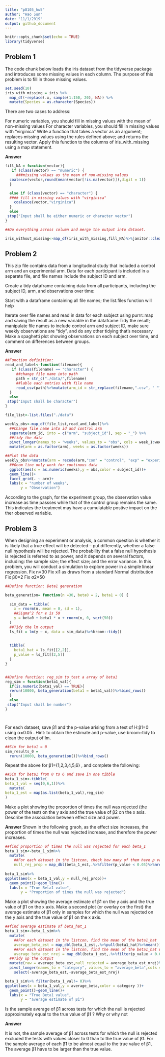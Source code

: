 ```yaml
---
title: "p8105_hw5"
author: "Hao Sun"
date: "11/1/2019"
output: github_document
---
```


```r
knitr::opts_chunk$set(echo = TRUE)
library(tidyverse)
```

## Problem 1

The code chunk below loads the iris dataset from the tidyverse package and introduces some missing values in each column. The purpose of this problem is to fill in those missing values.

```r
set.seed(10)
iris_with_missing = iris %>% 
  map_df(~replace(.x, sample(1:150, 20), NA)) %>%
  mutate(Species = as.character(Species))
```

There are two cases to address:

For numeric variables, you should fill in missing values with the mean of non-missing values
For character variables, you should fill in missing values with "virginica"
Write a function that takes a vector as an argument; replaces missing values using the rules defined above; and returns the resulting vector. Apply this function to the columns of iris_with_missing using a map statement.

__Answer__

```r

fill_NA = function(vector){
   if (class(vector) == "numeric") {
     ###missing values as the mean of non-missing values 
  coalesce(vector,round(mean(vector[!is.na(vector)]),digit = 1))
  }

  else if (class(vector) == "character") {
  #### fill in missing values with "virginica" 
    coalesce(vector,"virginica")
  }
  else 
 stop("Input shall be either numeric or character vector")
}

##Do everything across column and merge the output into dataset.

iris_without_missing<-map_df(iris_with_missing,fill_NA)%>%janitor::clean_names()

```


## Problem 2
This zip file contains data from a longitudinal study that included a control arm and an experimental arm. Data for each participant is included in a separate file, and file names include the subject ID and arm.

Create a tidy dataframe containing data from all participants, including the subject ID, arm, and observations over time:

Start with a dataframe containing all file names; the list.files function will help

Iterate over file names and read in data for each subject using purrr::map and saving the result as a new variable in the dataframe
Tidy the result; manipulate file names to include control arm and subject ID, make sure weekly observations are “tidy”, and do any other tidying that’s necessary
Make a spaghetti plot showing observations on each subject over time, and comment on differences between groups.

__Answer__

```r
##Function definition:
read_and_label<-function(filename){
   if (class(filename) == "character") {
     ##change file name into path
     path = str_c("./data/",filename)
     ##lable each entries with file name
     read_csv(path)%>%mutate(arm_id = str_replace(filename,".csv", " "))
  }
  else 
 stop("Input shall be character")
}

file_list<-list.files("./data")

weekly_obs<-map_df(file_list,read_and_label)%>%
  ##Change file name into id and control arm
  separate(arm_id, into = c("arm", "subject_id"), sep = "_") %>%
  ##tidy the data
  pivot_longer(names_to = "weeks", values_to = "obs", cols = week_1:week_8 )%>%
  mutate(arm = as.factor(arm), weeks = as.factor(weeks))

##Plot the data
weekly_obs%>%mutate(arm = recode(arm,"con" = "control", "exp" = "experiment"))%>%
  ##Geom line only work for continous data
  ggplot(aes(x = as.numeric(weeks),y = obs,color = subject_id))+
  geom_line()+
  facet_grid(. ~ arm)+
  labs(x = "number of weeks",
       y = "Observation")


```

According to the graph, for the experiment group, the observation value increase as time passses while that of the control group remains the same. This indicates the treatment may have a cumulatable postive impact on the ther observed variable.


## Problem 3

When designing an experiment or analysis, a common question is whether it is likely that a true effect will be detected – put differently, whether a false null hypothesis will be rejected. The probability that a false null hypothesis is rejected is referred to as power, and it depends on several factors, including: the sample size; the effect size; and the error variance. In this problem, you will conduct a simulation to explore power in a simple linear regression.
Fix n=30
Fix xi1 as draws from a standard Normal distribution
Fix β0=2
Fix σ2=50

```r
##Define function: Beta1 generation

beta_generation= function(n =30, beta0 = 2, beta1 = 0) { 
  
  sim_data = tibble(
    x = rnorm(n, mean = 0, sd = 1),
    ##Sigma^2 for ϵ is 50
    y = beta0 + beta1 * x + rnorm(n, 0, sqrt(50))
  )
  ##Tidy the lm output
  ls_fit = lm(y ~ x, data = sim_data)%>%broom::tidy()
  
  
  tibble(
    beta1_hat = ls_fit[[2,2]],
    p_value = ls_fit[[2,5]] 
  )
}


##Define function: reg_sim to test a array of beta1
reg_sim = function(beta1_val){
  if(is.numeric(beta1_val) == TRUE){
  rerun(10000, beta_generation(beta1 = beta1_val))%>%bind_rows()
  }
  else 
 stop("Input shall be number")
}




```
For each dataset, save β̂1
 and the p-value arising from a test of H:β1=0
 using α=0.05
. Hint: to obtain the estimate and p-value, use broom::tidy to clean the output of lm.

```r
##Sim for beta1 = 0
sim_results_0 = 
  rerun(10000, beta_generation())%>%bind_rows()

```
Repeat the above for β1={1,2,3,4,5,6}
, and complete the following:
```r
##Sim for beta1 from 0 to 6 and save in one tibble
beta_1_sim<-tibble(
beta_1_val = seq(0,6,1))%>%
  mutate(
beta_1_est = map(as.list(beta_1_val),reg_sim)
)
```

Make a plot showing the proportion of times the null was rejected (the power of the test) on the y axis and the true value of β2 on the x axis. Describe the association between effect size and power.

__Answer__
Shown in the following graoh, as the effect size increases, the proportion of times the null was rejected increase, and therefore the power increases.

```r
##find proportion of times the null was rejected for each beta_1
beta_1_sim<-beta_1_sim%>%       
  mutate(
    ##For each dataset in the listcon, check how many of them have p value < 0.05
    null_rej_prop = map_dbl(beta_1_est,.%>%filter(p_value < 0.05)%>%nrow())/10000)
    
beta_1_sim%>% 
ggplot(aes(x = beta_1_val,y = null_rej_prop))+
  geom_point()+geom_line()+
  labs(x = "True Beta1 value",
       y = "Proportion of times the null was rejected")

```


Make a plot showing the average estimate of β̂1 on the y axis and the true value of β1
 on the x axis.  Make a second plot (or overlay on the first) the average estimate of β̂1 only in samples for which the null was rejected on the y axis and the true value of β1 on the x axis. 
 
```r
##find average estimate of beta_hat_1
beta_1_sim<-beta_1_sim%>%
  mutate(
    ##For each dataset in the listcon, find the mean of the beta1_hat
    average_beta_est = map_dbl(beta_1_est,.%>%pull(beta1_hat)%>%mean()),
    ##For each dataset in the listcon, find the mean of the beta1_hat with pvalue < 0.05
    average_beta_est_nrej = map_dbl(beta_1_est,.%>%filter(p_value < 0.05)%>%pull(beta1_hat)%>%mean()))%>%
  ##Tidy up the output
  mutate(raw = average_beta_est,null_rejected = average_beta_est_nrej)%>%
  pivot_longer(names_to = "category", values_to = "average_beta",cols = raw:null_rejected)%>%
    select(-average_beta_est,-average_beta_est_nrej)

beta_1_sim%>% filter(beta_1_val!= 0)%>%
ggplot(aes(x = beta_1_val,y = average_beta,color = category ))+
  geom_point()+geom_line()+
  labs(x = "True Beta1 value",
       y = "average estimate of β̂1")
```
 
 Is the sample average of β̂1 across tests for which the null is rejected approximately equal to the true value of β1
? Why or why not

__Answer__

It is not, the sample average of β̂1 across tests for which the null is rejected excluded the tests with values closer to 0 than to the true value of β1.  For the sample average of each β̂1 to be almost equal to the true value of β1, The average β1 have to be larger than the true value.


